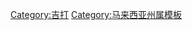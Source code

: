 {{Navbox
|name    = 吉打
|title   =
[[File:Flag_of_Kedah.svg|30px]] [[吉打州]]
|image   = [[File:Flag_of_Kedah.svg|100px]]
| state     = {{{state|autocollapse}}}
| bodyclass = hlist
|above   = [[首府]]：[[亚罗士打]]　　[[皇城]]：[[安南武吉]]

| group1 = [[Outline of Kedah|话题]]
| list1  =
* [[吉打州相关页面|首页]]
* [[迦托訶]]
* [[古吉打|羯荼]]
* [[吉打州务大臣列表|州务大臣]]
* [[吉打州宪法|宪法]]
* [[吉打州选举|选举]]
* [[Template:吉打州地理|地理]]
* [[吉打州君主制|君主制]]
** [[吉打苏丹|统治者]]
* [[吉打州司法|司法]]
* [[吉打州法律|法律]]
* [[吉打州议会|州议会]]
* [[吉打州音乐|音乐]]
* [[:Category:吉打州人|名人]]
* [[:Category:吉打州标志列表|标志]]
** [[吉打州徽|州徽]]
** [[吉打州旗|州旗]]
* [[:Category:吉打州旅游景点|景点]]

| group2 = 社会
| list2  =
* [[:Category:吉打州文化|文化]]
* [[吉打州罪案|罪案]]
* [[吉打州饮食|饮食]]
* [[吉打州人口|人口]]
* [[吉打州经济|经济]]
* [[吉打州教育|教育]]
* [[:Category:吉打州政治|政治]]

| group3 = [[地方政府 (马来西亚)|地方政府]]
| list3  ={{Navbox|child
    |group1=市政厅
    |list1=[[File:Flag of Alor Setar, Kedah.svg|30px]] [[亚罗士打市政厅|亚罗士打]]
    |group2=市议会
    |list2=[[双溪大年市议会|双溪大年]]·[[浮罗交怡市议会|浮罗交怡]]·[[居林市议会|居林]]·[[古邦巴素市议会|古邦巴素（日得拉）]]
    |group3=县议会
    |list3=[[华玲县议会|华玲]]·[[万拉峇鲁县议会|万拉峇鲁]]·[[巴东得腊县议会|巴东得腊]]·[[本同县议会|本同]]·[[锡县议会|锡]]·[[铅县议会|铅]]
    |group4=特区
    |list4=[[居林高科技园地方政府|居林高科技园区]]
}}

| group4 = 行政区域
| list4  =
{{Navbox|subgroup
  | group1 = [[马来西亚县份|县]]
  | list1  = [[华玲县]]·[[万拉峇鲁县]]·[[哥打士打县]]·[[瓜拉姆达县]]·[[古邦巴素县]]·[[居林县]]·[[浮罗交怡县]]·[[巴东得腊县]]·[[本同县]]·[[锡县]]·[[铅县]]·[[波各先那县]]

  | group2 = [[马来西亚城市列表|城市]]
  | list2  = [[亚罗士打]]

  | group3 = 城镇
  | list3  = 
* [[安南武吉]]
* [[华玲]]
* [[美农]]
* [[黑木山]]
* [[武吉槟榔]]
* [[武吉士南卯]]
* [[樟仑]]
* [[Durian Burung]]
* [[莪占必叻]]
* [[莪仑]]
* [[仁岭]]
* [[日得拉]]
* [[甲抛峇底 (吉打)|甲抛峇底]]
* [[高岭 (吉打)|高岭]]
* [[竹城]]
* [[瓜镇]]
* [[吉打港口]]
* [[瓜拉吉底]]
* [[瓜拉尼浪]]
* [[高拉不干]]
* [[居林]]
* [[居邦]]
* [[笼呀]]
* [[魯乃|鲁乃]]
* [[傌莫]]
* [[巴东马士力]]
* [[巴东色海]]
* [[本同]]
* [[波各先那]]
* [[新文英]]
* [[西岭]]
* [[锡镇]]
* [[芎]]
* [[新笃]]
* [[双溪拉兰]]
* [[双溪里茂]]
* [[双溪大年]]
* [[双溪西廊]]
* [[班茶]]
* [[打活]]
* [[多皆]]
* [[铅镇]]

  | group4 = 鄉鎮
  | list4  =  
* [[斑鸠湾城镇]]
* [[大年公主城]]
* [[达鲁阿曼市]]
* [[佳乡岭]]
* [[默贡新镇]]
* [[丹洛峇鲁]]
* [[阿曼再也]]
* [[Bandar Stargate]]
* [[Bandar Starcity]]
* [[Bandar Sejahtera]]
* [[安邦岸高原]]

  | group5 = 甘榜/[[华人新村|新村]]
  | list5  = 
*[[基锐新村]]
*[[峇眼三目新村]]
*[[双溪加拉岸新村]]
*[[鲁乃|鲁乃新村]]
*[[老火较新村]]
*[[巴东居林新村]]
*[[双溪拉兰]]

  | group6 = 岛屿
  | list6  = 
* [[孕妇岛]]
* [[文丁岛]]
* [[Pulau Dayang Payar]]
* [[浮罗交怡岛]]
* [[Pulau Payar]]
* [[霹雳岛]]
* [[爽爽岛]]
* [[德洛岛]]
* [[督巴岛]]

  | group7 = 特区
  | list7  = 
* [[居林]]高科技园区
}}

| belowstyle = text-align: left; font-size: 85%;
| below = 
{{马来西亚行政区划模板索引}}
* {{icon|commons}}  [[:commons:Kedah|共享资源]]
* {{icon|wikisource}} [[s:Portal:Kedah|维基文库]]
* {{icon|Wikivoyage}} [[:voy:吉打|维基导游]]
* {{Icon|cat}} [[:Category:吉打|分类]]
* {{Icon|portal}} [[Portal:马来西亚|主题]]
}}
<noinclude>
{{collapsible option}}
[[Category:吉打]]
[[Category:马来西亚州属模板]]
</noinclude>